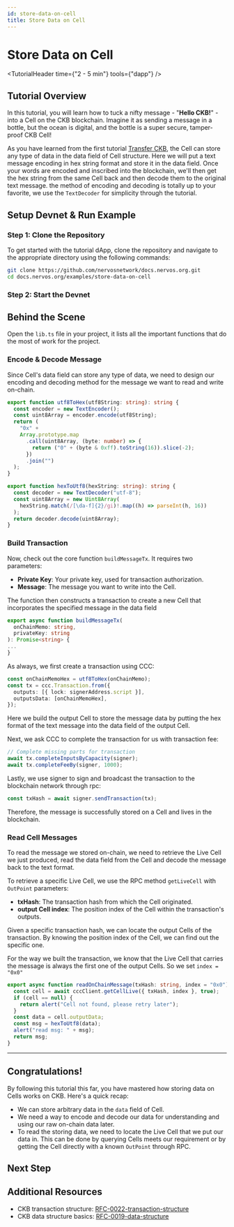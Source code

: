 ```yaml
---
id: store-data-on-cell
title: Store Data on Cell
---
```



# Store Data on Cell

<TutorialHeader time={"2 - 5 min"} tools={"dapp"} />

## Tutorial Overview

In this tutorial, you will learn how to tuck a nifty message - "**Hello CKB!**" - into a <Tooltip>Cell</Tooltip> on the CKB blockchain. Imagine it as sending a message in a bottle, but the ocean is digital, and the bottle is a super secure, tamper-proof CKB Cell!

As you have learned from the first tutorial [Transfer CKB](/docs/dapp/transfer-ckb), the Cell can store any type of data in the data field of Cell structure. Here we will put a text message encoding in hex string format and store it in the data field. Once your words are encoded and inscribed into the blockchain, we'll then get the hex string from the same Cell back and then decode them to the original text message. the method of encoding and decoding is totally up to your favorite, we use the `TextDecoder` for simplicity through the tutorial.

## Setup Devnet & Run Example

### Step 1: Clone the Repository

To get started with the tutorial dApp, clone the repository and navigate to the appropriate directory using the following commands:

```bash {2}
git clone https://github.com/nervosnetwork/docs.nervos.org.git
cd docs.nervos.org/examples/store-data-on-cell
```

### Step 2: Start the Devnet

<SetupProject imageSrc="img/dapps/store-data.png" />

## Behind the Scene

Open the `lib.ts` file in your project, it lists all the important functions that do the most of work for the project.

### Encode & Decode Message

Since Cell's data field can store any type of data, we need to design our encoding and decoding method for the message we want to read and write on-chain.

```ts
export function utf8ToHex(utf8String: string): string {
  const encoder = new TextEncoder();
  const uint8Array = encoder.encode(utf8String);
  return (
    "0x" +
    Array.prototype.map
      .call(uint8Array, (byte: number) => {
        return ("0" + (byte & 0xff).toString(16)).slice(-2);
      })
      .join("")
  );
}

export function hexToUtf8(hexString: string): string {
  const decoder = new TextDecoder("utf-8");
  const uint8Array = new Uint8Array(
    hexString.match(/[\da-f]{2}/gi)!.map((h) => parseInt(h, 16))
  );
  return decoder.decode(uint8Array);
}
```

### Build Transaction

Now, check out the core function `buildMessageTx`. It requires two parameters:

- **Private Key**: Your private key, used for transaction authorization.
- **Message**: The message you want to write into the Cell.

The function then constructs a transaction to create a new Cell that incorporates the specified message in the data field

```ts
export async function buildMessageTx(
  onChainMemo: string,
  privateKey: string
): Promise<string> {
...
}
```

As always, we first create a transaction using CCC:

```ts
const onChainMemoHex = utf8ToHex(onChainMemo);
const tx = ccc.Transaction.from({
  outputs: [{ lock: signerAddress.script }],
  outputsData: [onChainMemoHex],
});
```

Here we build the output Cell to store the message data by putting the hex format of the text message into the data field of the output Cell.

Next, we ask CCC to complete the transaction for us with transaction fee:

```ts
// Complete missing parts for transaction
await tx.completeInputsByCapacity(signer);
await tx.completeFeeBy(signer, 1000);
```

Lastly, we use signer to sign and broadcast the transaction to the blockchain network through rpc:

```ts
const txHash = await signer.sendTransaction(tx);
```

Therefore, the message is successfully stored on a Cell and lives in the blockchain.

### Read Cell Messages

To read the message we stored on-chain, we need to retrieve the <Tooltip>Live Cell</Tooltip> we just produced, read the data field from the Cell and decode the message back to the text format.

To retrieve a specific Live Cell, we use the RPC method `getLiveCell` with `OutPoint` parameters:

- **txHash**: The transaction hash from which the Cell originated.
- **output Cell index**: The position index of the Cell within the transaction's outputs.

Given a specific transaction hash, we can locate the output Cells of the transaction. By knowing the position index of the Cell, we can find out the specific one.

For the way we built the transaction, we know that the Live Cell that carries the message is always the first one of the output Cells. So we set `index = "0x0"`

```ts
export async function readOnChainMessage(txHash: string, index = "0x0") {
  const cell = await cccClient.getCellLive({ txHash, index }, true);
  if (cell == null) {
    return alert("Cell not found, please retry later");
  }
  const data = cell.outputData;
  const msg = hexToUtf8(data);
  alert("read msg: " + msg);
  return msg;
}
```

---

## Congratulations!

By following this tutorial this far, you have mastered how storing data on Cells works on CKB. Here's a quick recap:

- We can store arbitrary data in the `data` field of Cell.
- We need a way to encode and decode our data for understanding and using our raw on-chain data later.
- To read the storing data, we need to locate the Live Cell that we put our data in. This can be done by querying Cells meets our requirement or by getting the Cell directly with a known `OutPoint` through RPC.

## Next Step

<SwitchToTestnet readmeLink="https://github.com/nervosnetwork/docs.nervos.org/tree/master/examples/store-data-on-cell" />

## Additional Resources

- CKB transaction structure: [RFC-0022-transaction-structure](https://github.com/nervosnetwork/rfcs/blob/master/rfcs/0022-transaction-structure/0022-transaction-structure.md)
- CKB data structure basics: [RFC-0019-data-structure](https://github.com/nervosnetwork/rfcs/blob/master/rfcs/0019-data-structures/0019-data-structures.md)

